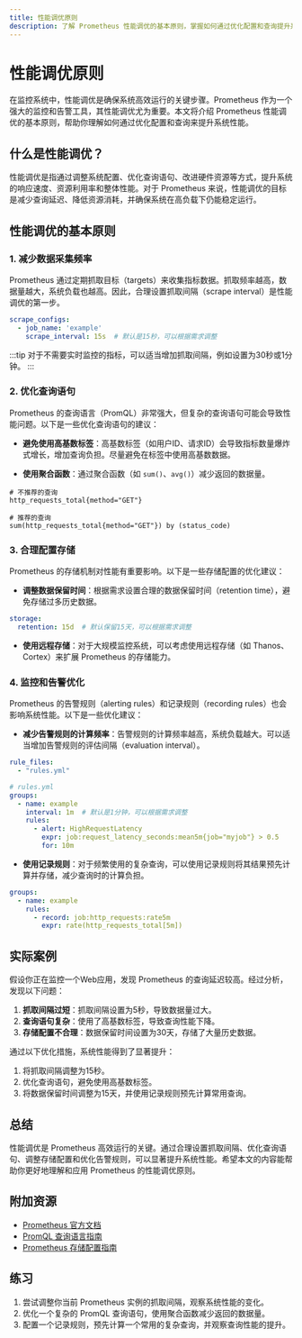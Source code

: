 ```yaml
---
title: 性能调优原则
description: 了解 Prometheus 性能调优的基本原则，掌握如何通过优化配置和查询提升系统性能。
---
```


# 性能调优原则

在监控系统中，性能调优是确保系统高效运行的关键步骤。Prometheus 作为一个强大的监控和告警工具，其性能调优尤为重要。本文将介绍 Prometheus 性能调优的基本原则，帮助你理解如何通过优化配置和查询来提升系统性能。

## 什么是性能调优？

性能调优是指通过调整系统配置、优化查询语句、改进硬件资源等方式，提升系统的响应速度、资源利用率和整体性能。对于 Prometheus 来说，性能调优的目标是减少查询延迟、降低资源消耗，并确保系统在高负载下仍能稳定运行。

## 性能调优的基本原则

### 1. 减少数据采集频率

Prometheus 通过定期抓取目标（targets）来收集指标数据。抓取频率越高，数据量越大，系统负载也越高。因此，合理设置抓取间隔（scrape interval）是性能调优的第一步。

```yaml
scrape_configs:
  - job_name: 'example'
    scrape_interval: 15s  # 默认是15秒，可以根据需求调整
```

:::tip
对于不需要实时监控的指标，可以适当增加抓取间隔，例如设置为30秒或1分钟。
:::

### 2. 优化查询语句

Prometheus 的查询语言（PromQL）非常强大，但复杂的查询语句可能会导致性能问题。以下是一些优化查询语句的建议：

- **避免使用高基数标签**：高基数标签（如用户ID、请求ID）会导致指标数量爆炸式增长，增加查询负担。尽量避免在标签中使用高基数数据。

- **使用聚合函数**：通过聚合函数（如 `sum()`、`avg()`）减少返回的数据量。

```promql
# 不推荐的查询
http_requests_total{method="GET"}

# 推荐的查询
sum(http_requests_total{method="GET"}) by (status_code)
```

### 3. 合理配置存储

Prometheus 的存储机制对性能有重要影响。以下是一些存储配置的优化建议：

- **调整数据保留时间**：根据需求设置合理的数据保留时间（retention time），避免存储过多历史数据。

```yaml
storage:
  retention: 15d  # 默认保留15天，可以根据需求调整
```

- **使用远程存储**：对于大规模监控系统，可以考虑使用远程存储（如 Thanos、Cortex）来扩展 Prometheus 的存储能力。

### 4. 监控和告警优化

Prometheus 的告警规则（alerting rules）和记录规则（recording rules）也会影响系统性能。以下是一些优化建议：

- **减少告警规则的计算频率**：告警规则的计算频率越高，系统负载越大。可以适当增加告警规则的评估间隔（evaluation interval）。

```yaml
rule_files:
  - "rules.yml"

# rules.yml
groups:
  - name: example
    interval: 1m  # 默认是1分钟，可以根据需求调整
    rules:
      - alert: HighRequestLatency
        expr: job:request_latency_seconds:mean5m{job="myjob"} > 0.5
        for: 10m
```

- **使用记录规则**：对于频繁使用的复杂查询，可以使用记录规则将其结果预先计算并存储，减少查询时的计算负担。

```yaml
groups:
  - name: example
    rules:
      - record: job:http_requests:rate5m
        expr: rate(http_requests_total[5m])
```

## 实际案例

假设你正在监控一个Web应用，发现 Prometheus 的查询延迟较高。经过分析，发现以下问题：

1. **抓取间隔过短**：抓取间隔设置为5秒，导致数据量过大。
2. **查询语句复杂**：使用了高基数标签，导致查询性能下降。
3. **存储配置不合理**：数据保留时间设置为30天，存储了大量历史数据。

通过以下优化措施，系统性能得到了显著提升：

1. 将抓取间隔调整为15秒。
2. 优化查询语句，避免使用高基数标签。
3. 将数据保留时间调整为15天，并使用记录规则预先计算常用查询。

## 总结

性能调优是 Prometheus 高效运行的关键。通过合理设置抓取间隔、优化查询语句、调整存储配置和优化告警规则，可以显著提升系统性能。希望本文的内容能帮助你更好地理解和应用 Prometheus 的性能调优原则。

## 附加资源

- [Prometheus 官方文档](https://prometheus.io/docs/)
- [PromQL 查询语言指南](https://prometheus.io/docs/prometheus/latest/querying/basics/)
- [Prometheus 存储配置指南](https://prometheus.io/docs/prometheus/latest/storage/)

## 练习

1. 尝试调整你当前 Prometheus 实例的抓取间隔，观察系统性能的变化。
2. 优化一个复杂的 PromQL 查询语句，使用聚合函数减少返回的数据量。
3. 配置一个记录规则，预先计算一个常用的复杂查询，并观察查询性能的提升。